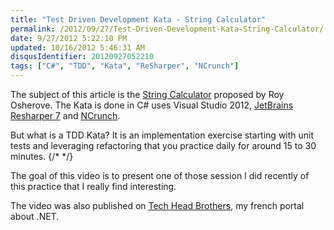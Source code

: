 ```yaml
---
title: "Test Driven Development Kata - String Calculator"
permalink: /2012/09/27/Test-Driven-Development-Kata-String-Calculator/
date: 9/27/2012 5:22:10 PM
updated: 10/16/2012 5:46:31 AM
disqusIdentifier: 20120927052210
tags: ["C#", "TDD", "Kata", "ReSharper", "NCrunch"]
---
```

The subject of this article is the [String Calculator](http://osherove.com/tdd-kata-1/) proposed by Roy Osherove. The Kata is done in C# uses Visual Studio 2012, [JetBrains Resharper 7](www.jetbrains.com/resharper/) and [NCrunch](http://ncrunch.net).

But what is a TDD Kata? It is an implementation exercise starting with unit tests and leveraging refactoring that you practice daily for around 15 to 30 minutes.
{/* <!-- more --> */}

The goal of this video is to present one of those session I did recently of this practice that I really find interesting.
<Plyr video="79N60Wm0ntA" />

The video was also published on [Tech Head Brothers](http://www.techheadbrothers.com/Articles.aspx/test-driven-development-kata-string-calculator), my french portal about .NET.

